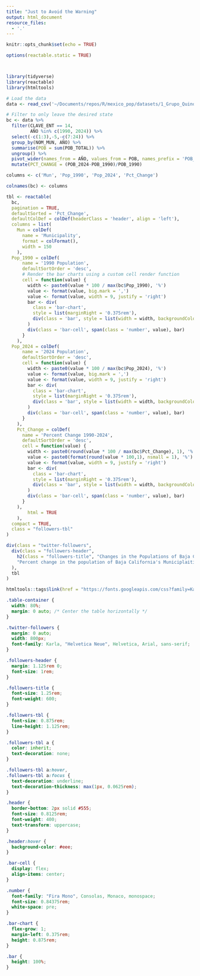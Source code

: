 ```yaml
---
title: "Just to Avoid the Warning"
output: html_document
resource_files:
  - '.'
---
```


```r
knitr::opts_chunk$set(echo = TRUE)

options(reactable.static = TRUE)
```

```css
```

```r
```

```r
library(tidyverse)
library(reactable)
library(htmltools)

# Load the data
data <- read_csv('~/Documents/repos/R/mexico_pop/datasets/1_Grupo_Quinq_00_RM.csv')

# Filter to only leave the desired state
bc <- data %>% 
  filter(CLAVE_ENT == 14,
         AÑO %in% c(1990, 2024)) %>% 
  select(-c(1:3),-5,-c(7:24)) %>% 
  group_by(NOM_MUN, AÑO) %>% 
  summarise(POB = sum(POB_TOTAL)) %>% 
  ungroup() %>% 
  pivot_wider(names_from = AÑO, values_from = POB, names_prefix = 'POB_') %>% 
  mutate(PCT_CHANGE = (POB_2024-POB_1990)/POB_1990)

columns <- c('Mun', 'Pop_1990', 'Pop_2024', 'Pct_Change')

colnames(bc) <- columns
```

```r
tbl <- reactable(
  bc,
  pagination = TRUE,
  defaultSorted = 'Pct_Change',
  defaultColDef = colDef(headerClass = 'header', align = 'left'),
  columns = list(
    Mun = colDef(
      name = 'Municipality',
      format = colFormat(),
      width = 150
    ),
  Pop_1990 = colDef(
      name = '1990 Population',
      defaultSortOrder = 'desc',
      # Render the bar charts using a custom cell render function
      cell = function(value) {
        width <- paste0(value * 100 / max(bc$Pop_1990), '%')
        value <- format(value, big.mark = ',')
        value <- format(value, width = 9, justify = 'right')
        bar <- div(
          class = 'bar-chart',
          style = list(marginRight = '0.375rem'),
          div(class = 'bar', style = list(width = width, backgroundColor = '#3fc1c9'))
        )
        div(class = 'bar-cell', span(class = 'number', value), bar)
      }
    ),
  Pop_2024 = colDef(
      name = '2024 Population',
      defaultSortOrder = 'desc',
      cell = function(value) {
        width <- paste0(value * 100 / max(bc$Pop_2024), '%')
        value <- format(value, big.mark = ',')
        value <- format(value, width = 9, justify = 'right')
        bar <- div(
          class = 'bar-chart',
          style = list(marginRight = '0.375rem'),
          div(class = 'bar', style = list(width = width, backgroundColor = '#3fc1c9'))
        )
        div(class = 'bar-cell', span(class = 'number', value), bar)
      }
    ),
    Pct_Change = colDef(
      name = 'Percent Change 1990-2024',
      defaultSortOrder = 'desc',
      cell = function(value) {
        width <- paste0(round(value * 100 / max(bc$Pct_Change), 1), '%')
        value <- paste0(format(round(value * 100,1), nsmall = 1), '%')
        value <- format(value, width = 9, justify = 'right')
        bar <- div(
          class = 'bar-chart',
          style = list(marginRight = '0.375rem'),
          div(class = 'bar', style = list(width = width, backgroundColor = '#fc5185'))
        )
        div(class = 'bar-cell', span(class = 'number', value), bar)
      }
    ),
        html = TRUE
    ),
  compact = TRUE,
  class = "followers-tbl"
)

div(class = "twitter-followers",
  div(class = "followers-header",
    h2(class = "followers-title", "Changes in the Populations of Baja California's Municipalities, 1990-2024"),
    "Percent change in the population of Baja California's Municiplaities, 1990-2024"
  ),
  tbl
)
```

```r
htmltools::tags$link(href = "https://fonts.googleapis.com/css?family=Karla:400,700|Fira+Mono&display=fallback", rel = "stylesheet")
```

```css
.table-container {
  width: 80%;
  margin: 0 auto; /* Center the table horizontally */
}

.twitter-followers {
  margin: 0 auto;
  width: 800px;
  font-family: Karla, "Helvetica Neue", Helvetica, Arial, sans-serif;
}

.followers-header {
  margin: 1.125rem 0;
  font-size: 1rem;
}

.followers-title {
  font-size: 1.25rem;
  font-weight: 600;
}

.followers-tbl {
  font-size: 0.875rem;
  line-height: 1.125rem;
}

.followers-tbl a {
  color: inherit;
  text-decoration: none;
}

.followers-tbl a:hover,
.followers-tbl a:focus {
  text-decoration: underline;
  text-decoration-thickness: max(1px, 0.0625rem);
}

.header {
  border-bottom: 2px solid #555;
  font-size: 0.8125rem;
  font-weight: 400;
  text-transform: uppercase;
}

.header:hover {
  background-color: #eee;
}

.bar-cell {
  display: flex;
  align-items: center;
}

.number {
  font-family: "Fira Mono", Consolas, Monaco, monospace;
  font-size: 0.84375rem;
  white-space: pre;
}

.bar-chart {
  flex-grow: 1;
  margin-left: 0.375rem;
  height: 0.875rem;
}

.bar {
  height: 100%;
}
```